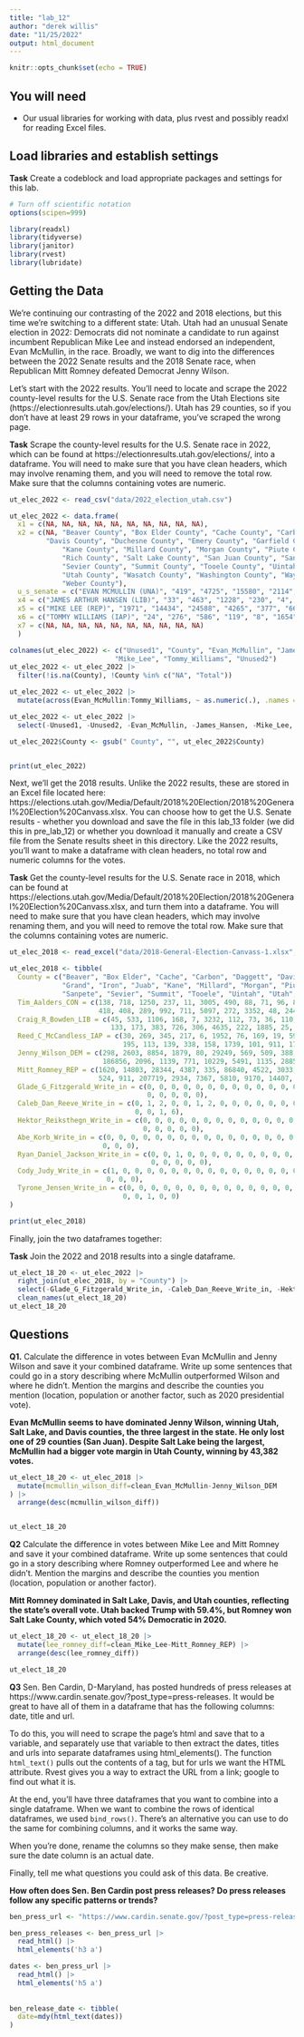 ```yaml
---
title: "lab_12"
author: "derek willis"
date: "11/25/2022"
output: html_document
---
```


```r
knitr::opts_chunk$set(echo = TRUE)
```

## You will need

* Our usual libraries for working with data, plus rvest and possibly readxl for reading Excel files.

## Load libraries and establish settings

**Task** Create a codeblock and load appropriate packages and settings for this lab.

```r
# Turn off scientific notation
options(scipen=999)

library(readxl)
library(tidyverse)
library(janitor)
library(rvest)
library(lubridate)
```

## Getting the Data

We're continuing our contrasting of the 2022 and 2018 elections, but this time we're switching to a different state: Utah. Utah had an unusual Senate election in 2022: Democrats did not nominate a candidate to run against incumbent Republican Mike Lee and instead endorsed an independent, Evan McMullin, in the race. Broadly, we want to dig into the differences between the 2022 Senate results and the 2018 Senate race, when Republican Mitt Romney defeated Democrat Jenny Wilson.

Let's start with the 2022 results. You'll need to locate and scrape the 2022 county-level results for the U.S. Senate race from the Utah Elections site (https://electionresults.utah.gov/elections/). Utah has 29 counties, so if you don't have at least 29 rows in your dataframe, you've scraped the wrong page.

**Task** Scrape the county-level results for the U.S. Senate race in 2022, which can be found at https://electionresults.utah.gov/elections/, into a dataframe. You will need to make sure that you have clean headers, which may involve renaming them, and you will need to remove the total row. Make sure that the columns containing votes are numeric.

```r
ut_elec_2022 <- read_csv("data/2022_election_utah.csv")

ut_elec_2022 <- data.frame(
  x1 = c(NA, NA, NA, NA, NA, NA, NA, NA, NA, NA),
  x2 = c(NA, "Beaver County", "Box Elder County", "Cache County", "Carbon County", "Daggett County", 
         "Davis County", "Duchesne County", "Emery County", "Garfield County", "Grand County", "Iron County", "Juab County", 
             "Kane County", "Millard County", "Morgan County", "Piute County", 
             "Rich County", "Salt Lake County", "San Juan County", "Sanpete County", 
             "Sevier County", "Summit County", "Tooele County", "Uintah County", 
             "Utah County", "Wasatch County", "Washington County", "Wayne County", 
             "Weber County"),
  u_s_senate = c("EVAN MCMULLIN (UNA)", "419", "4725", "15580", "2114", "109", "52806", "912", "712", "520", "2421", "3755", "714", "946", "701", "1358", "82", "206", "218495", "1815", "1912", "1152", "12325", "7487", "1559", "72238", "5429", "17786", "415", "31265"),
  x4 = c("JAMES ARTHUR HANSEN (LIB)", "33", "463", "1228", "230", "4", "2897", "96", "70", "33", "250", "437", "70", "104", "88", "79", "6", "14", "13902", "338", "150", "120", "553", "809", "203", "4949", "350", "1526", "26", "2756"),
  x5 = c("MIKE LEE (REP)", "1971", "14434", "24588", "4265", "377", "66385", "5170", "3269", "1795", "1901", "12923", "3886", "2553", "4279", "3665", "692", "844", "144931", "3118", "7829", "6411", "7305", "13371", "8905", "127096", "7528", "49420", "1056", "42007"),
  x6 = c("TOMMY WILLIAMS (IAP)", "24", "276", "586", "119", "8", "1654", "103", "56", "37", "71", "194", "61", "56", "62", "55", "3", "9", "3780", "289", "113", "92", "171", "402", "166", "1762", "157", "769", "17", "1011"),
  x7 = c(NA, NA, NA, NA, NA, NA, NA, NA, NA, NA)
  )

colnames(ut_elec_2022) <- c("Unused1", "County", "Evan_McMullin", "James_Hansen", 
                          "Mike_Lee", "Tommy_Williams", "Unused2")
ut_elec_2022 <- ut_elec_2022 |>
  filter(!is.na(County), !County %in% c("NA", "Total"))  

ut_elec_2022 <- ut_elec_2022 |>
  mutate(across(Evan_McMullin:Tommy_Williams, ~ as.numeric(.), .names = "clean_{col}"))

ut_elec_2022 <- ut_elec_2022 |>
  select(-Unused1, -Unused2, -Evan_McMullin, -James_Hansen, -Mike_Lee, -Tommy_Williams) 

ut_elec_2022$County <- gsub(" County", "", ut_elec_2022$County)


print(ut_elec_2022)
```

Next, we'll get the 2018 results. Unlike the 2022 results, these are stored in an Excel file located here: https://elections.utah.gov/Media/Default/2018%20Election/2018%20General%20Election%20Canvass.xlsx. You can choose how to get the U.S. Senate results - whether you download and save the file in this lab_13 folder (we did this in pre_lab_12) or whether you download it manually and create a CSV file from the Senate results sheet in this directory. Like the 2022 results, you'll want to make a dataframe with clean headers, no total row and numeric columns for the votes.

**Task** Get the county-level results for the U.S. Senate race in 2018, which can be found at https://elections.utah.gov/Media/Default/2018%20Election/2018%20General%20Election%20Canvass.xlsx, and turn them into a dataframe. You will need to make sure that you have clean headers, which may involve renaming them, and you will need to remove the total row. Make sure that the columns containing votes are numeric.

```r
ut_elec_2018 <- read_excel("data/2018-General-Election-Canvass-1.xlsx", sheet = 2)

ut_elec_2018 <- tibble(
  County = c("Beaver", "Box Elder", "Cache", "Carbon", "Daggett", "Davis", "Duchesne", "Emery", "Garfield", 
             "Grand", "Iron", "Juab", "Kane", "Millard", "Morgan", "Piute", "Rich", "Salt Lake", "San Juan", 
             "Sanpete", "Sevier", "Summit", "Tooele", "Uintah", "Utah", "Wasatch", "Washington", "Wayne", "Weber"),
  Tim_Aalders_CON = c(138, 718, 1250, 237, 11, 3005, 490, 88, 71, 96, 866, 210, 109, 284, 178, 62, 33, 6759, 139, 
                      418, 408, 289, 992, 711, 5097, 272, 3352, 48, 2443),
  Craig_R_Bowden_LIB = c(45, 533, 1106, 168, 7, 3232, 112, 73, 36, 110, 597, 80, 89, 90, 124, 21, 24, 9854, 127, 
                         133, 173, 383, 726, 306, 4635, 222, 1885, 25, 2691),
  Reed_C_McCandless_IAP = c(30, 269, 345, 217, 6, 1952, 76, 169, 19, 59, 206, 52, 38, 55, 49, 8, 5, 4265, 97, 
                            195, 113, 139, 338, 158, 1739, 101, 911, 17, 1080),
  Jenny_Wilson_DEM = c(298, 2603, 8854, 1879, 80, 29249, 569, 509, 388, 2138, 2846, 492, 746, 512, 600, 77, 124, 
                       186856, 2096, 1139, 771, 10229, 5491, 1135, 28856, 3467, 11757, 267, 24513),
  Mitt_Romney_REP = c(1620, 14803, 28344, 4387, 335, 86840, 4522, 3033, 1626, 1935, 11286, 3320, 2135, 3672, 4144, 
                      524, 911, 207719, 2934, 7367, 5810, 9170, 14407, 7946, 135240, 8126, 42602, 999, 49458),
  Glade_G_Fitzgerald_Write_in = c(0, 0, 0, 0, 0, 0, 0, 0, 0, 0, 0, 0, 0, 0, 0, 0, 0, 1, 0, 0, 0, 0, 0, 0, 
                                  0, 0, 0, 0, 0),
  Caleb_Dan_Reeve_Write_in = c(0, 1, 2, 0, 0, 1, 2, 0, 0, 0, 0, 0, 0, 0, 0, 0, 0, 13, 0, 0, 0, 1, 0, 1, 0, 
                               0, 0, 1, 6),
  Hektor_Reiksthegn_Write_in = c(0, 0, 0, 0, 0, 0, 0, 0, 0, 0, 0, 0, 0, 0, 0, 0, 0, 2, 0, 0, 0, 0, 0, 0, 
                                 0, 0, 0, 0, 0),
  Abe_Korb_Write_in = c(0, 0, 0, 0, 0, 0, 0, 0, 0, 0, 0, 0, 0, 0, 0, 0, 0, 0, 0, 0, 0, 0, 0, 0, 0, 0, 
                       0, 0, 0),
  Ryan_Daniel_Jackson_Write_in = c(0, 0, 1, 0, 0, 0, 0, 0, 0, 0, 0, 0, 0, 0, 0, 0, 0, 1, 0, 0, 0, 0, 0, 0, 
                                   0, 0, 0, 0, 0),
  Cody_Judy_Write_in = c(1, 0, 0, 0, 0, 0, 0, 0, 0, 0, 0, 0, 0, 0, 0, 0, 0, 0, 0, 0, 0, 0, 0, 0, 0, 0, 
                        0, 0, 0),
  Tyrone_Jensen_Write_in = c(0, 0, 0, 0, 0, 0, 0, 0, 0, 0, 0, 0, 0, 0, 0, 0, 0, 3, 0, 0, 0, 0, 0, 0, 
                            0, 0, 1, 0, 0)
)

print(ut_elec_2018)

```

Finally, join the two dataframes together:

**Task** Join the 2022 and 2018 results into a single dataframe.

```r
ut_elect_18_20 <- ut_elec_2022 |> 
  right_join(ut_elec_2018, by = "County") |>
  select(-Glade_G_Fitzgerald_Write_in, -Caleb_Dan_Reeve_Write_in, -Hektor_Reiksthegn_Write_in, -Abe_Korb_Write_in, -Ryan_Daniel_Jackson_Write_in, -Cody_Judy_Write_in, -Tyrone_Jensen_Write_in) 
  clean_names(ut_elect_18_20)
ut_elect_18_20
```

## Questions

**Q1.** Calculate the difference in votes between Evan McMullin and Jenny Wilson and save it your combined dataframe. Write up some sentences that could go in a story describing where McMullin outperformed Wilson and where he didn't. Mention the margins and describe the counties you mention (location, population or another factor, such as 2020 presidential vote).

**Evan McMullin seems to have dominated Jenny Wilson, winning Utah, Salt Lake, and Davis counties, the three largest in the state. He only lost one of 29 counties (San Juan). Despite Salt Lake being the largest, McMullin had a bigger vote margin in Utah County, winning by 43,382 votes.** 

```r
ut_elect_18_20 <- ut_elec_2018 |>
  mutate(mcmullin_wilson_diff=clean_Evan_McMullin-Jenny_Wilson_DEM
) |>
  arrange(desc(mcmullin_wilson_diff))


ut_elect_18_20
```

**Q2** Calculate the difference in votes between Mike Lee and Mitt Romney and save it your combined dataframe. Write up some sentences that could go in a story describing where Romney outperformed Lee and where he didn't. Mention the margins and describe the counties you mention (location, population or another factor).

**Mitt Romney dominated in Salt Lake, Davis, and Utah counties, reflecting the state's overall vote. Utah backed Trump with 59.4%, but Romney won Salt Lake County, which voted 54% Democratic in 2020.** 

```r
ut_elect_18_20 <- ut_elect_18_20 |>
  mutate(lee_romney_diff=clean_Mike_Lee-Mitt_Romney_REP) |>
  arrange(desc(lee_romney_diff))

ut_elect_18_20
```

**Q3** Sen. Ben Cardin, D-Maryland, has posted hundreds of press releases at https://www.cardin.senate.gov/?post_type=press-releases. It would be great to have all of them in a dataframe that has the following columns: date, title and url.

To do this, you will need to scrape the page's html and save that to a variable, and separately use that variable to then extract the dates, titles and urls into separate dataframes using html_elements(). The function `html_text()` pulls out the contents of a tag, but for urls we want the HTML attribute. Rvest gives you a way to extract the URL from a link; google to find out what it is.

At the end, you'll have three dataframes that you want to combine into a single dataframe. When we want to combine the rows of identical dataframes, we used `bind_rows()`. There's an alternative you can use to do the same for combining columns, and it works the same way.

When you're done, rename the columns so they make sense, then make sure the date column is an actual date.

Finally, tell me what questions you could ask of this data. Be creative.

**How often does Sen. Ben Cardin post press releases? Do press releases follow any specific patterns or trends?** 

```r
ben_press_url <- "https://www.cardin.senate.gov/?post_type=press-releases"

ben_press_releases <- ben_press_url |>
  read_html() |>
  html_elements('h3 a')

dates <- ben_press_url |>
  read_html() |>
  html_elements('h5 a')
  
  
ben_release_date <- tibble(
  date=mdy(html_text(dates))
)

```
